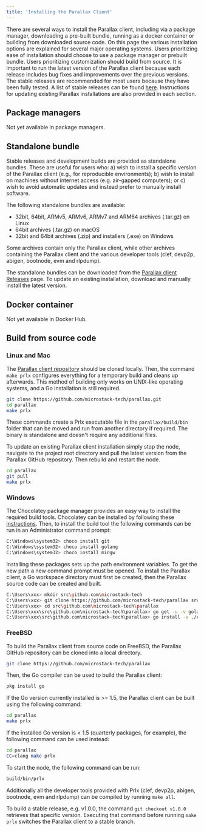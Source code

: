 ```yaml
---
title: 'Installing the Parallax Client'
---
```


There are several ways to install the Parallax client, including via a package manager, downloading a pre-built bundle, running as a docker container or building from downloaded source code. On this page the various installation options are explained for several major operating systems. Users prioritizing ease of installation should choose to use a package manager or prebuilt bundle. Users prioritizing customization should build from source. It is important to run the latest version of the Parallax client because each release includes bug fixes and improvements over the previous versions. The stable releases are recommended for most users because they have been fully tested. A list of stable releases can be found [here](https://github.com/microstack-tech/parallax/releases). Instructions for updating existing Parallax installations are also provided in each section.

## Package managers

Not yet available in package managers.

## Standalone bundle

Stable releases and development builds are provided as standalone bundles. These are useful for users who: a) wish to install a specific version of the Parallax client (e.g., for reproducible environments); b) wish to install on machines without internet access (e.g. air-gapped computers); or c) wish to avoid automatic updates and instead prefer to manually install software.

The following standalone bundles are available:

* 32bit, 64bit, ARMv5, ARMv6, ARMv7 and ARM64 archives (.tar.gz) on Linux
* 64bit archives (.tar.gz) on macOS
* 32bit and 64bit archives (.zip) and installers (.exe) on Windows

Some archives contain only the Parallax client, while other archives containing the Parallax client and the various developer tools (clef, devp2p, abigen, bootnode, evm and rlpdump).

The standalone bundles can be downloaded from the [Parallax client Releases](https://github.com/microstack-tech/parallax/releases) page. To update an existing installation, download and manually install the latest version.

## Docker container

Not yet available in Docker Hub.

## Build from source code

### Linux and Mac

The [Parallax client repository](https://github.com/microstack-tech/parallax) should be cloned locally. Then, the command `make prlx` configures everything for a temporary build and cleans up afterwards. This method of building only works on UNIX-like operating systems, and a Go installation is still required.

```sh
git clone https://github.com/microstack-tech/parallax.git
cd parallax
make prlx
```

These commands create a Prlx executable file in the `parallax/build/bin` folder that can be moved and run from another directory if required. The binary is standalone and doesn't require any additional files.

To update an existing Parallax client installation simply stop the node, navigate to the project root directory and pull the latest version from the Parallax GitHub repository. Then rebuild and restart the node.

```sh
cd parallax
git pull
make prlx
```

### Windows

The Chocolatey package manager provides an easy way to install the required build tools. Chocolatey can be installed by following these [instructions](https://chocolatey.org/). Then, to install the build tool the following commands can be run in an Administrator command prompt:

```sh
C:\Windows\system32> choco install git
C:\Windows\system32> choco install golang
C:\Windows\system32> choco install mingw
```

Installing these packages sets up the path environment variables. To get the new path a new command prompt must be opened. To install the Parallax client, a Go workspace directory must first be created, then the Parallax source code can be created and built.

```sh
C:\Users\xxx> mkdir src\github.com\microstack-tech
C:\Users\xxx> git clone https://github.com/microstack-tech/parallax src\github.com\microstack-tech\parallax
C:\Users\xxx> cd src\github.com\microstack-tech\parallax
C:\Users\xxx\src\github.com\microstack-tech\parallax> go get -u -v golang.org/x/net/context
C:\Users\xxx\src\github.com\microstack-tech\parallax> go install -v ./cmd/...
```

### FreeBSD

To build the Parallax client from source code on FreeBSD, the Parallax GitHub repository can be cloned into a local directory.

```sh
git clone https://github.com/microstack-tech/parallax
```

Then, the Go compiler can be used to build the Parallax client:

```sh
pkg install go
```

If the Go version currently installed is >= 1.5, the Parallax client can be built using the following command:

```sh
cd parallax
make prlx
```

If the installed Go version is < 1.5 (quarterly packages, for example), the following command can be used instead:

```sh
cd parallax
CC=clang make prlx
```

To start the node, the following command can be run:

```sh
build/bin/prlx
```

Additionally all the developer tools provided with Prlx (clef, devp2p, abigen, bootnode, evm and rlpdump) can be compiled by running `make all`.

To build a stable release, e.g. v1.0.0, the command `git checkout v1.0.0` retrieves that specific version. Executing that command before running `make prlx` switches the Parallax client to a stable branch.
